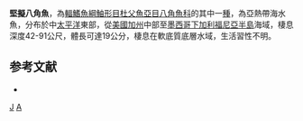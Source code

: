 {{Speciesbox
| taxon = Agonopsis sterletus
| binomial_authority = [[Gilbert|Gilbert]], 1898
| status = NE
| status_system = IUCN3.1
| synonyms = *''Averruncus sterletus'', <small>Gilbert, 1898</small>
}}

'''堅擬八角魚'''，為[[輻鰭魚綱|輻鰭魚綱]][[鮋形目|鮋形目]][[杜父魚亞目|杜父魚亞目]][[八角魚科|八角魚科]]的其中一[[種|種]]，為亞熱帶海水魚，分布於中[[太平洋|太平洋]]東部，從[[美國|美國]][[加州|加州]]中部至[[墨西哥|墨西哥]][[下加利福尼亞半島|下加利福尼亞半島]]海域，棲息深度42-91公尺，體長可達19公分，棲息在軟底質底層水域，生活習性不明。

==参考文献==
*{{FishBase_species|genus=Agonopsis|species=sterletus|year=2014|month=5}}

{{魚類小作品}}
{{Taxonbar}}
[[Category:擬八角魚屬|J]]
[[Category:1898年描述的鱼类|A]]